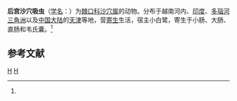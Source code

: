 {{Speciesbox
| taxon = Saakotrema metatestes
| binomial_authority = (Saakova, 1952)<ref name='id10126'>{{cite web| url =http://www.bioinfo.cn/db05/BjdwSpecies.php?action=view&id=10126| title =后宫沙穴吸虫| work =《中国动物物种编目数据库》| publisher =中国科学院微生物研究所| author =中国科学院动物研究所| accessdate =2009-04-16| deadurl =yes| archiveurl =https://web.archive.org/web/20160305082922/http://www.bioinfo.cn/db05/BjdwSpecies.php?action=view&id=10126| archivedate =2016-03-05}}</ref>
}}

'''后宫沙穴吸虫'''（[[学名|学名]]：{{lang|la|''Saakotrema metatestes''}}）为[[棘口科|棘口科]][[沙穴属|沙穴属]]的动物。分布于越南河内、[[印度|印度]]、[[多瑙河三角洲|多瑙河三角洲]]以及[[中国大陆|中国大陆]]的[[天津|天津]]等地，营[[寄生|寄生]]生活，宿主小白鹭，寄生于小肠、大肠、直肠和韦氏囊。<ref name='id10126'/>

== 参考文献 ==
{{reflist}}

{{Taxonbar|from=Q10917881}}
[[Category:_1952年描述的动物|H]]
[[Category:沙穴属|H]]


{{吸虫小作品}}